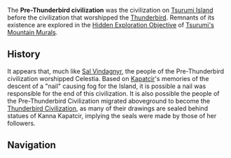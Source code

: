 {{Stub}}
{{Terminology Infobox
|type   = Lore
|type2  = Ancient Civilizations
|region = Inazuma
}}
The '''Pre-Thunderbird civilization''' was the civilization on [[Tsurumi Island]] before the civilization that worshipped the [[Thunderbird]]. Remnants of its existence are explored in the [[Hidden Exploration Objective]] of [[Tsurumi's Mountain Murals]].

==History==
It appears that, much like [[Sal Vindagnyr]], the people of the Pre-Thunderbird civilization worshipped Celestia. Based on [[Kapatcir]]'s memories of the descent of a "nail" causing fog for the Island, it is possible a nail was responsible for the end of this civilization. It is also possible the people of the Pre-Thunderbird Civilization migrated aboveground to become the [[Thunderbird Civilization]], as many of their drawings are sealed behind statues of Kanna Kapatcir, implying the seals were made by those of her followers.

==Navigation==
{{Ancient Civilizations Navbox}}